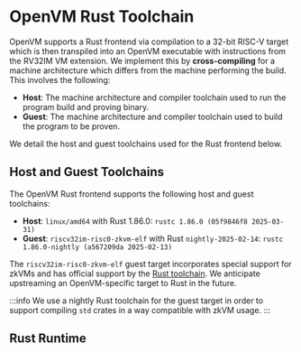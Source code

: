 # OpenVM Rust Toolchain

OpenVM supports a Rust frontend via compilation to a 32-bit RISC-V target which is
then transpiled into an OpenVM executable with instructions from the RV32IM VM extension.
We implement this by **cross-compiling** for a machine architecture which differs from the machine performing the build. This involves the following:

- **Host**: The machine architecture and compiler toolchain used to run the
program build and proving binary. 
- **Guest**: The machine architecture and compiler toolchain used to build the
program to be proven.

We detail the host and guest toolchains used for the Rust frontend below.

## Host and Guest Toolchains

The OpenVM Rust frontend supports the following host and guest toolchains:

- **Host**: `linux/amd64` with Rust 1.86.0: `rustc 1.86.0 (05f9846f8 2025-03-31)`
- **Guest**: `riscv32im-risc0-zkvm-elf` with Rust `nightly-2025-02-14`: `rustc 1.86.0-nightly (a567209da 2025-02-13)`

The `riscv32im-risc0-zkvm-elf` guest target incorporates special support for
zkVMs and has official support by the 
[Rust toolchain](https://doc.rust-lang.org/rustc/platform-support/riscv32im-risc0-zkvm-elf.html).
We anticipate upstreaming an OpenVM-specific target to Rust in the future.

:::info
We use a nightly Rust toolchain for the guest target in order to support compiling
`std` crates in a way compatible with zkVM usage.
:::

## Rust Runtime

